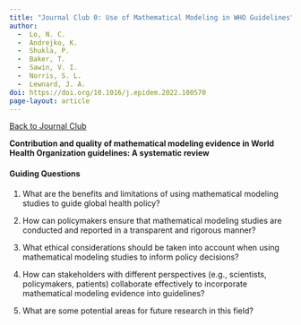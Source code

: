---
title: "Journal Club 0: Use of Mathematical Modeling in WHO Guidelines"
author: 
  -  Lo, N. C. 
  -  Andrejko, K.
  -  Shukla, P.
  -  Baker, T.
  -  Sawin, V. I.
  -  Norris, S. L.
  -  Lewnard, J. A.
doi: https://doi.org/10.1016/j.epidem.2022.100570
page-layout: article
---
[[Back to Journal Club](../journal_club.qmd)]{.aside}

**Contribution and quality of mathematical modeling evidence in World Health Organization guidelines: A systematic review**

#### Guiding Questions


1. What are the benefits and limitations of using mathematical modeling studies to guide global health policy?

2. How can policymakers ensure that mathematical modeling studies are conducted and reported in a transparent and rigorous manner?  

3. What ethical considerations should be taken into account when using mathematical modeling studies to inform policy decisions?  

4. How can stakeholders with different perspectives (e.g., scientists, policymakers, patients) collaborate effectively to incorporate mathematical modeling evidence into guidelines?  

5. What are some potential areas for future research in this field?